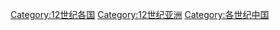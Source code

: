 {{Portal|中国}} 
{{CatPair|11世纪中国|13世纪中国}}
{{commonscat|China in the 12th century}}


[[Category:12世纪各国|Category:12世纪各国]]
[[Category:12世纪亚洲|Category:12世纪亚洲]]
[[Category:各世纪中国|Category:各世纪中国]]